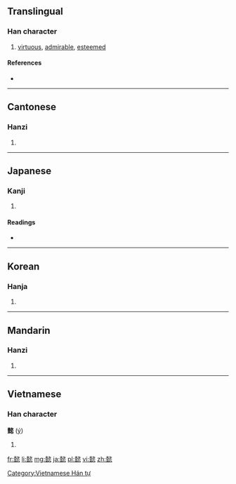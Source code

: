 ==Translingual==
{{stroke order|type=animate}}

===Han character===
{{Han char|rn=61|rad=心|as=18|sn=22|four=4713<sub>8</sub>|canj=土廿戈人心 (GTIOP), 土廿一人心 (GTMOP)|ids=⿰[[壹]][[恣]]}}

# [[virtuous]], [[admirable]], [[esteemed]]

====References====
* {{Han ref|kx=0409.050|dkj=11501|dj=0749.070|hdz=42371.030|uh=61FF|ud=25087|bh=C574|bd=50548}}

----

==Cantonese==

===Hanzi===
{{yue-hanzi|jyut=[[ji3]]|y=yi3}}

# {{defn|lang=yue|sort=心18}}

----

==Japanese==

===Kanji===
{{ja-kanji|grade=|rs=心18}}

# {{defn|lang=ja|sort=心18}}

====Readings====
* {{ja-readings|on=[[い]] (i)|kun=[[よい]] (yoi)}}

----

==Korean==

===Hanja===
{{ko-hanja|hangeul=의|eumhun=|rv=ui|mr=ŭi|y=uy}}

# {{defn|lang=ko|sort=心18}}

----

==Mandarin==

===Hanzi===
{{cmn-hanzi|pin=[[chǎng]] ([[chang3]]), [[yì]] ([[yi4]])|wg=ch'ang<sup>3</sup>, i<sup>4</sup>}}

# {{defn|lang=cmn|sort=心18}}

----

==Vietnamese==

===Han character===
'''懿''' ([[ý]])

# {{defn|lang=vi}}

[[Category:Vietnamese Hán tự]]

[[fr:懿]]
[[li:懿]]
[[mg:懿]]
[[ja:懿]]
[[pl:懿]]
[[vi:懿]]
[[zh:懿]]